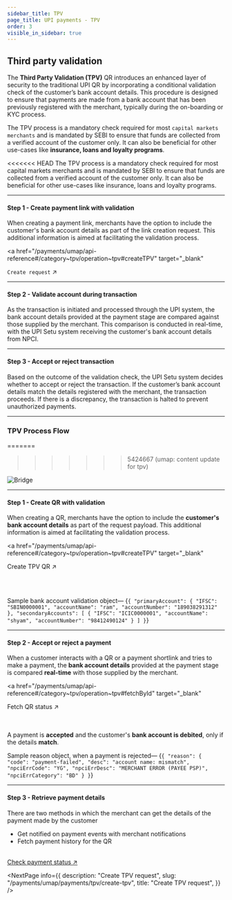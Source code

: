 ```yaml
---
sidebar_title: TPV
page_title: UPI payments - TPV
order: 3
visible_in_sidebar: true
---
```


## Third party validation

The **Third Party Validation (TPV)** QR introduces an enhanced layer of security to the traditional UPI QR by incorporating a conditional validation check of the customer’s bank account details. This procedure is designed to ensure that payments are made from a bank account that has been previously registered with the merchant, typically during the on-boarding or KYC process.

<Callout type="tip">
The TPV process is a mandatory check required for most <code>capital markets merchants</code> and is mandated by SEBI to ensure that funds are collected from a verified account of the customer only. It can also be beneficial for other use-cases like <strong>insurance, loans and loyalty programs</strong>.
</Callout>

<<<<<<< HEAD
The TPV process is a mandatory check required for most capital markets merchants and is mandated by SEBI to ensure that funds are collected from a verified account of the customer only. It can also be beneficial for other use-cases like insurance, loans and loyalty programs.

<hr class="primary" />

#### Step 1 - Create payment link with validation

When creating a payment link, merchants have the option to include the customer's bank account details as part of the link creation request. This additional information is aimed at facilitating the validation process.

<a
  href="/payments/umap/api-reference#/category~tpv/operation~tpv#createTPV"
  target="_blank"
>
  <code>Create request</code> ↗
</a>

<hr class="primary" />

#### Step 2 - Validate account during transaction

As the transaction is initiated and processed through the UPI system, the bank account details provided at the payment stage are compared against those supplied by the merchant. This comparison is conducted in real-time, with the UPI Setu system receiving the customer's bank account details from NPCI.

<hr class="primary" />

#### Step 3 - Accept or reject transaction

Based on the outcome of the validation check, the UPI Setu system decides whether to accept or reject the transaction. If the customer’s bank account details match the details registered with the merchant, the transaction proceeds. If there is a discrepancy, the transaction is halted to prevent unauthorized payments.

<hr class="primary" />

### TPV Process Flow
=======
>>>>>>> 5424667 (umap: content update for tpv)

<img
  src="https://storage.googleapis.com/strapi-assets/latest/TPV-flow/TPV-flow.png"
  alt="Bridge"
/>

<hr class="primary" />

#### Step 1 - Create QR with validation

When creating a QR, merchants have the option to include the **customer's bank account details** as part of the request payload. This additional information is aimed at facilitating the validation process.

<a
  href="/payments/umap/api-reference#/category~tpv/operation~tpv#createTPV"
  target="_blank"
>
  Create TPV QR ↗
</a>

<br/>
<br/>

Sample bank account validation object—
<CodeBlockWithCopy language="json">
{`{
    "primaryAccount": {
      "IFSC": "SBIN0000001",
      "accountName": "ram",
      "accountNumber": "189038291312"
    },
    "secondaryAccounts": [
      {
          "IFSC": "ICIC0000001",
          "accountName": "shyam",
          "accountNumber": "98412490124"
      }
    ]
}`}
</CodeBlockWithCopy>


<hr class="primary" />

#### Step 2 - Accept or reject a payment

When a customer interacts with a QR or a payment shortlink and tries to make a payment, the **bank account details** provided at the payment stage is compared **real-time** with those supplied by the merchant.

<a
  href="/payments/umap/api-reference#/category~tpv/operation~tpv#fetchById"
  target="_blank"
>
  Fetch QR status ↗
</a>

<br/>
<br/>

<Callout type="tip">
  A payment is <strong>accepted</strong> and the customer's <strong>bank account is debited</strong>, only if the details <strong>match</strong>.
</Callout>

<br/>

Sample reason object, when a payment is rejected—
<CodeBlockWithCopy language="json">
{`{
    "reason": {
      "code": "payment-failed",
      "desc": "account name: mismatch",
      "npciErrCode": "YG",
      "npciErrDesc": "MERCHANT ERROR (PAYEE PSP)",
      "npciErrCategory": "BD"
    }
}`}
</CodeBlockWithCopy>

<hr class="primary" />

#### Step 3 - Retrieve payment details

There are two methods in which the merchant can get the details of the payment made by the customer
- Get notified on payment events with merchant notifications
- Fetch payment history for the QR
<br/>
<a href="/payments/umap/api-reference#/category~payments/operation~payments#fetchLastByProductInstanceId" target="_blank">
    Check payment status ↗
</a>

<NextPage
  info={{
    description: "Create TPV request",
    slug: "/payments/umap/payments/tpv/create-tpv",
    title: "Create TPV request",
  }}
/>

<WasPageHelpful />
